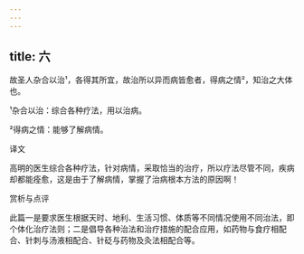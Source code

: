 ```yaml
---
---
---
```

title: 六
---




故圣人杂合以治¹，各得其所宜，故治所以异而病皆愈者，得病之情²，知治之大体也。

¹杂合以治：综合各种疗法，用以治病。

²得病之情：能够了解病情。

译文

高明的医生综合各种疗法，针对病情，采取恰当的治疗，所以疗法尽管不同，疾病却都能痊愈，这是由于了解病情，掌握了治病根本方法的原因啊！

赏析与点评

此篇一是要求医生根据天时、地利、生活习惯、体质等不同情况使用不同治法，即个体化治疗法则；二是倡导各种治法和治疗措施的配合应用，如药物与食疗相配合、针刺与汤液相配合、针砭与药物及灸法相配合等。